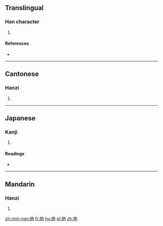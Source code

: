 ==Translingual==

===Han character===
{{Han char|rn=64|rad=手|as=04|sn=7|four=|canj=手人月 (QOB)|ids=⿰[[扌]][[內]]}}

# {{defn|Han|sort=手04}}

====References====
* {{Han ref|kx=0421.080|dkj=11882|hdz=31837.050|uh=6290|ud=25232}}

----

==Cantonese==

===Hanzi===
{{yue-hanzi|jyut=[[leot6]], [[neot6]]|y=leut6, neut6}}

# {{defn|lang=yue|sort=手04}}

----

==Japanese==

===Kanji===
{{ja-kanji|grade=|rs=手04}}

# {{defn|lang=ja|sort=手04}}

====Readings====
* {{ja-readings|on=[[どつ]] (dotsu), [[なち]] (nachi), [[どん]] (don), [[そん]] (son), [[どう]] (dō)|kun=[[そめる]] (someru), [[うつ]] (utsu), [[いれる]] (ireru), [[つかむ]] (tsukamu)}}

----

==Mandarin==

===Hanzi===
{{cmn-hanzi|pin=[[nè]] ([[ne4]])|wg=ne<sup>4</sup>}}

# {{defn|lang=cmn|sort=手04}}

[[zh-min-nan:抐]]
[[fr:抐]]
[[hu:抐]]
[[pl:抐]]
[[zh:抐]]